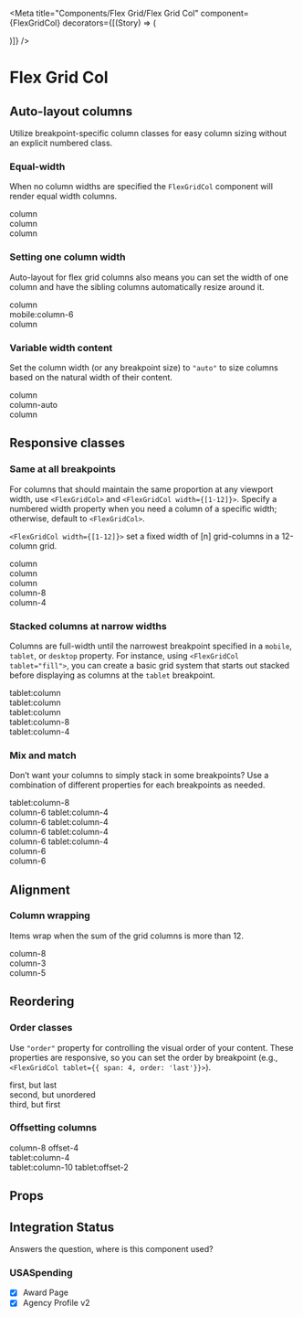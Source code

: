 

<Meta
    title="Components/Flex Grid/Flex Grid Col"
    component={FlexGridCol}
    decorators={[(Story) => (<div className="story-flex-grid-col"><Story/></div>)]}
/>

# Flex Grid Col

## Auto-layout columns

Utilize breakpoint-specific column classes for easy column sizing without an explicit numbered class.

### Equal-width

When no column widths are specified the `FlexGridCol` component will render equal width columns.

<Canvas>
    <Story name='Equal-width'>
        <FlexGridRow>
            <FlexGridCol>
                <div>column</div>
            </FlexGridCol>
            <FlexGridCol>
                <div>column</div>
            </FlexGridCol>
            <FlexGridCol>
                <div>column</div>
            </FlexGridCol>
        </FlexGridRow>
    </Story>
</Canvas>

### Setting one column width

Auto-layout for flex grid columns also means you can set the width of one column and have the sibling columns automatically resize around it.

<Canvas>
    <Story name='Setting one column width'>
        <FlexGridRow>
            <FlexGridCol>
                <div>column</div>
            </FlexGridCol>
            <FlexGridCol mobile={6}>
                <div>mobile:column-6</div>
            </FlexGridCol>
            <FlexGridCol>
                <div>column</div>
            </FlexGridCol>
        </FlexGridRow>
    </Story>
</Canvas>

### Variable width content

Set the column width (or any breakpoint size) to `"auto"` to size columns based on the natural width of their content.

<Canvas>
    <Story name='Variable width content'>
        <FlexGridRow>
            <FlexGridCol>
                <div>column</div>
            </FlexGridCol>
            <FlexGridCol width="auto">
                <div>column-auto</div>
            </FlexGridCol>
            <FlexGridCol>
                <div>column</div>
            </FlexGridCol>
        </FlexGridRow>
    </Story>
</Canvas>

## Responsive classes

### Same at all breakpoints

For columns that should maintain the same proportion at any viewport width, use `<FlexGridCol>` and `<FlexGridCol width={[1-12]}>`. Specify a numbered width property when you need a column of a specific width; otherwise, default to `<FlexGridCol>`.

`<FlexGridCol width={[1-12]}>` set a fixed width of [n] grid-columns in a 12-column grid.

<Canvas>
    <Story name='Same at all breakpoints'>
        <FlexGridRow>
            <FlexGridCol>
                <div>column</div>
            </FlexGridCol>
            <FlexGridCol>
                <div>column</div>
            </FlexGridCol>
            <FlexGridCol>
                <div>column</div>
            </FlexGridCol>
        </FlexGridRow>
        <FlexGridRow>
            <FlexGridCol width={8}>
                <div>column-8</div>
            </FlexGridCol>
            <FlexGridCol width={4}>
                <div>column-4</div>
            </FlexGridCol>
        </FlexGridRow>
    </Story>
</Canvas>

### Stacked columns at narrow widths

Columns are full-width until the narrowest breakpoint specified in a `mobile`, `tablet`, or `desktop` property. For instance, using `<FlexGridCol tablet="fill">`, you can create a basic grid system that starts out stacked before displaying as columns at the `tablet` breakpoint.

<Canvas>
    <Story name='Stacked columns at narrow widths'>
        <FlexGridRow>
            <FlexGridCol tablet="fill">
                <div>tablet:column</div>
            </FlexGridCol>
            <FlexGridCol tablet="fill">
                <div>tablet:column</div>
            </FlexGridCol>
            <FlexGridCol tablet="fill">
                <div>tablet:column</div>
            </FlexGridCol>
        </FlexGridRow>
        <FlexGridRow>
            <FlexGridCol tablet={8}>
                <div>tablet:column-8</div>
            </FlexGridCol>
            <FlexGridCol tablet={4}>
                <div>tablet:column-4</div>
            </FlexGridCol>
        </FlexGridRow>
    </Story>
</Canvas>

### Mix and match

Don’t want your columns to simply stack in some breakpoints? Use a combination of different properties for each breakpoints as needed.

<Canvas>
    <Story name='Mix and match'>
        <FlexGridRow>
            <FlexGridCol tablet={8}>
                <div>tablet:column-8</div>
            </FlexGridCol>
            <FlexGridCol width={6} tablet={4}>
                <div>column-6 tablet:column-4</div>
            </FlexGridCol>
        </FlexGridRow>
        <FlexGridRow>
            <FlexGridCol width={6} tablet={4}>
                <div>column-6 tablet:column-4</div>
            </FlexGridCol>
            <FlexGridCol width={6} tablet={4}>
                <div>column-6 tablet:column-4</div>
            </FlexGridCol>
            <FlexGridCol width={6} tablet={4}>
                <div>column-6 tablet:column-4</div>
            </FlexGridCol>
        </FlexGridRow>
        <FlexGridRow>
            <FlexGridCol width={6}>
                <div>column-6</div>
            </FlexGridCol>
            <FlexGridCol width={6}>
                <div>column-6</div>
            </FlexGridCol>
        </FlexGridRow>
    </Story>
</Canvas>

## Alignment

### Column wrapping

Items wrap when the sum of the grid columns is more than 12.

<Canvas>
    <Story name='Column wrapping'>
        <FlexGridRow>
            <FlexGridCol width={8}>
                <div>column-8</div>
            </FlexGridCol>
            <FlexGridCol width={3}>
                <div>column-3</div>
            </FlexGridCol>
            <FlexGridCol width={5}>
                <div>column-5</div>
            </FlexGridCol>
        </FlexGridRow>
    </Story>
</Canvas>

## Reordering

### Order classes

Use `"order"` property for controlling the visual order of your content. These properties are responsive, so you can set the order by breakpoint (e.g., `<FlexGridCol tablet={{ span: 4, order: 'last'}}>`).

<Canvas>
    <Story name='Order classes'>
        <FlexGridRow>
            <FlexGridCol tablet={{ span: 4, order: 'last'}}>
                <div>first, but last</div>
            </FlexGridCol>
            <FlexGridCol>
                <div>second, but unordered</div>
            </FlexGridCol>
            <FlexGridCol tablet={{ span: 4, order: 'first'}}>
                <div>third, but first</div>
            </FlexGridCol>
        </FlexGridRow>
    </Story>
</Canvas>

### Offsetting columns

<Canvas>
    <Story name='Offsetting columns'>
        <FlexGridRow>
            <FlexGridCol width={{ span: 8, offset: 4 }}>
                <div>column-8 offset-4</div>
            </FlexGridCol>
        </FlexGridRow>
        <FlexGridRow>
            <FlexGridCol tablet={4}>
                <div>tablet:column-4</div>
            </FlexGridCol>
            <FlexGridCol tablet={{ span: 4, offset: 4 }}>
                <div>tablet:column-10 tablet:offset-2</div>
            </FlexGridCol>
        </FlexGridRow>
    </Story>
</Canvas>

## Props
<ArgsTable of={FlexGridCol} />

## Integration Status
Answers the question, where is this component used?

### USASpending
- [x] Award Page
- [x] Agency Profile v2
